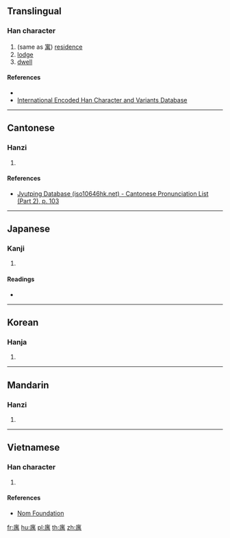 {{also|寓}}
==Translingual==

===Han character===
{{Han char|rn=53|rad=广|as=09|sn=12|four=|canj=IWLB|ids=⿸广禺}}

# (same as [[寓]]) [[residence]]
# [[lodge]]
# [[dwell]]

====References====
* {{Han ref|kx=0348.110|dkj=09395|dj=0659.020|hdz=20893.040|uh=5EBD|ud=24253}}
* [http://chardb.iis.sinica.edu.tw/char/10960 International Encoded Han Character and Variants Database]

----

==Cantonese==

===Hanzi===
{{yue-hanzi|jyut=[[jyu6]]|y=yu6}}

# {{defn|lang=yue|sort=广09}}

====References====
* [http://www.iso10646hk.net/jp/document/download.jsp Jyutping Database (iso10646hk.net) - Cantonese Pronunciation List (Part 2), p. 103]

----

==Japanese==

===Kanji===
{{ja-kanji|grade=|rs=广09}}

# {{defn|lang=ja|sort=广09}}

====Readings====
* {{ja-readings|on=[[どう]] (dō)|kun=[[よる]] (yoru), [[よせる]] (yoseru)}}

----

==Korean==

===Hanja===
{{ko-hanja|hangeul=유|rv=yu|mr=yu}}

# {{defn|lang=ko|sort=广09}}

----

==Mandarin==

===Hanzi===
{{cmn-hanzi|pin=[[yù]] ([[yu4]])|wg=yü<sup>4</sup>}}

# {{defn|lang=cmn|sort=广09}}

----

==Vietnamese==

===Han character===
{{vi-readings|rs=广09|hanviet=ngụ}}

# {{defn|lang=vi|sort=广09}}

====References====
* [http://nomfoundation.org/common/nom_details.php?codepoint=5ebd Nom Foundation]

[[fr:庽]]
[[hu:庽]]
[[pl:庽]]
[[th:庽]]
[[zh:庽]]